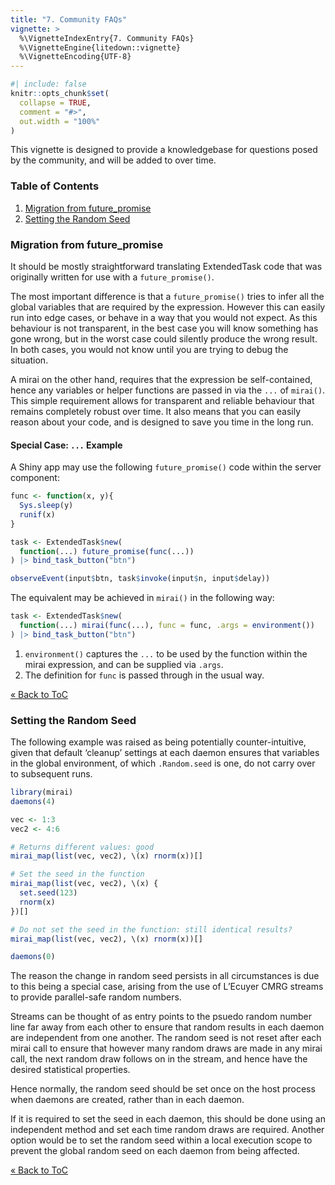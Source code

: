 ```yaml
---
title: "7. Community FAQs"
vignette: >
  %\VignetteIndexEntry{7. Community FAQs}
  %\VignetteEngine{litedown::vignette}
  %\VignetteEncoding{UTF-8}
---
```


```r
#| include: false
knitr::opts_chunk$set(
  collapse = TRUE,
  comment = "#>",
  out.width = "100%"
)
```
This vignette is designed to provide a knowledgebase for questions posed by the community, and will be added to over time.

### Table of Contents

1. [Migration from future_promise](#migration-from-future_promise)
2. [Setting the Random Seed](#setting-the-random-seed)

### Migration from future_promise

It should be mostly straightforward translating ExtendedTask code that was originally written for use with a `future_promise()`.

The most important difference is that a `future_promise()` tries to infer all the global variables that are required by the expression. However this can easily run into edge cases, or behave in a way that you would not expect. As this behaviour is not transparent, in the best case you will know something has gone wrong, but in the worst case could silently produce the wrong result. In both cases, you would not know until you are trying to debug the situation.

A mirai on the other hand, requires that the expression be self-contained, hence any variables or helper functions are passed in via the `...` of `mirai()`. This simple requirement allows for transparent and reliable behaviour that remains completely robust over time. It also means that you can easily reason about your code, and is designed to save you time in the long run.

#### Special Case: `...` Example

A Shiny app may use the following `future_promise()` code within the server component:

```r
func <- function(x, y){
  Sys.sleep(y)
  runif(x)
}

task <- ExtendedTask$new(
  function(...) future_promise(func(...))
) |> bind_task_button("btn")

observeEvent(input$btn, task$invoke(input$n, input$delay))
```
The equivalent may be achieved in `mirai()` in the following way:
```r
task <- ExtendedTask$new(
  function(...) mirai(func(...), func = func, .args = environment())
) |> bind_task_button("btn")
```
1. `environment()` captures the `...` to be used by the function within the mirai expression, and can be supplied via `.args`.
2. The definition for `func` is passed through in the usual way.

[&laquo; Back to ToC](#table-of-contents)

### Setting the Random Seed

The following example was raised as being potentially counter-intuitive, given that default 'cleanup' settings at each daemon ensures that variables in the global environment, of which `.Random.seed` is one, do not carry over to subsequent runs.

```r
library(mirai)
daemons(4)

vec <- 1:3
vec2 <- 4:6

# Returns different values: good
mirai_map(list(vec, vec2), \(x) rnorm(x))[]

# Set the seed in the function
mirai_map(list(vec, vec2), \(x) {
  set.seed(123)
  rnorm(x)
})[]

# Do not set the seed in the function: still identical results?
mirai_map(list(vec, vec2), \(x) rnorm(x))[]

daemons(0)
```

The reason the change in random seed persists in all circumstances is due to this being a special case, arising from the use of L'Ecuyer CMRG streams to provide parallel-safe random numbers.

Streams can be thought of as entry points to the psuedo random number line far away from each other to ensure that random results in each daemon are independent from one another.
The random seed is not reset after each mirai call to ensure that however many random draws are made in any mirai call, the next random draw follows on in the stream, and hence have the desired statistical properties.

Hence normally, the random seed should be set once on the host process when daemons are created, rather than in each daemon.

If it is required to set the seed in each daemon, this should be done using an independent method and set each time random draws are required.
Another option would be to set the random seed within a local execution scope to prevent the global random seed on each daemon from being affected.

[&laquo; Back to ToC](#table-of-contents)
